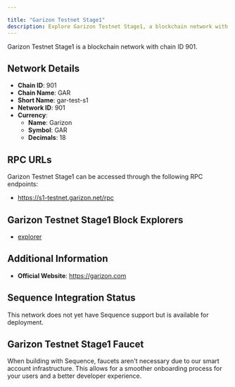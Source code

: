 ```yaml
---

title: "Garizon Testnet Stage1"
description: Explore Garizon Testnet Stage1, a blockchain network with chain ID 901. Learn about its native currency, Garizon, and how to interact with the network.
---
```




Garizon Testnet Stage1 is a blockchain network with chain ID 901.

## Network Details

- **Chain ID**: 901
- **Chain Name**: GAR
- **Short Name**: gar-test-s1
- **Network ID**: 901
- **Currency**: 
  - **Name**: Garizon
  - **Symbol**: GAR
  - **Decimals**: 18

## RPC URLs

Garizon Testnet Stage1 can be accessed through the following RPC endpoints:

- https://s1-testnet.garizon.net/rpc

## Garizon Testnet Stage1 Block Explorers

- [explorer](https://explorer-testnet.garizon.com)

## Additional Information

- **Official Website**: https://garizon.com

## Sequence Integration Status

This network does not yet have Sequence support but is available for deployment.

## Garizon Testnet Stage1 Faucet

When building with Sequence, faucets aren't necessary due to our smart account infrastructure. This allows for a smoother onboarding process for your users and a better developer experience.
